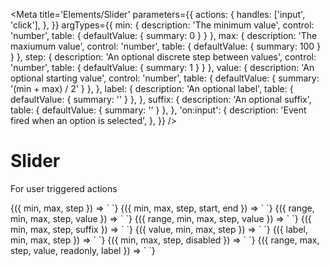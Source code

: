 
<Meta
  title='Elements/Slider'
  parameters={{
    actions: {
      handles: ['input', 'click'],
    },
  }}
  argTypes={{
    min: {
      description: 'The minimum value',
      control: 'number',
      table: { defaultValue: { summary: 0 } }
    },
    max: {
      description: 'The maxiumum value',
      control: 'number',
      table: { defaultValue: { summary: 100 } }
    },
    step: {
      description: 'An optional discrete step between values',
      control: 'number',
      table: { defaultValue: { summary: 1 } }
    },
    value: {
      description: 'An optional starting value',
      control: 'number',
      table: { defaultValue: { summary: '(min + max) / 2' } },
    },
    label: {
      description: 'An optional label',
      table: { defaultValue: { summary: '' } },
    },
    suffix: {
      description: 'An optional suffix',
      table: { defaultValue: { summary: '' } },
    },
    'on:input': {
      description: 'Event fired when an option is selected',
    },
  }}
/>

# Slider

For user triggered actions

<Canvas>
  <Story
    name='Slider'
    args={{
      min: 0,
      max: 100,
      step: 10,
    }}
  >
    {({ min, max, step }) => `
      <v-slider
        min='${min}'
        max='${max}'
        step='${step}'
      />
    `}
  </Story>
</Canvas>

<Canvas>
  <Story
    name='Range'
    args={{
      min: 0,
      max: 100,
      start: 10,
      end: 90,
      step: 10,
    }}
  >
    {({ min, max, step, start, end }) => `
      <v-slider
        min='${min}'
        max='${max}'
        step='${step}'
        start='${start}'
        end='${end}'
      />
    `}
  </Story>
</Canvas>

<Canvas>
  <Story
    name='Min range'
    args={{
      range: 'min',
      min: 0,
      max: 100,
      value: 30,
      step: 10,
    }}
  >
    {({ range, min, max, step, value }) => `
      <v-slider
        range='${range}'
        max='${max}'
        step='${step}'
        value='${value}'
      />
    `}
  </Story>
</Canvas>

<Canvas>
  <Story
    name='Max range'
    args={{
      range: 'max',
      min: 0,
      max: 100,
      value: 70,
      step: 10,
    }}
  >
    {({ range, min, max, step, value }) => `
      <v-slider
        range='${range}'
        max='${max}'
        step='${step}'
        value='${value}'
      />
    `}
  </Story>
</Canvas>

<Canvas>
  <Story
    name='With suffix'
    args={{
      min: 0,
      max: 100,
      step: 10,
      suffix: 'ml',
    }}
  >
    {({ min, max, step, suffix }) => `
      <v-slider
        min='${min}'
        max='${max}'
        step='${step}'
        suffix='${suffix}'
      />
    `}
  </Story>
</Canvas>

<Canvas>
  <Story
    name='With value'
    args={{
      min: 0,
      max: 100,
      step: 10,
      value: 0,
    }}
  >
    {({ value, min, max, step }) => `
      <v-slider
        value='${value}'
        min='${min}'
        max='${max}'
        step='${step}'
      />
    `}
  </Story>
</Canvas>

<Canvas>
  <Story
    name='With label'
    args={{
      min: 0,
      max: 100,
      step: 10,
      label: 'Soups eaten per day',
    }}
  >
    {({ label, min, max, step }) => `
      <v-slider
        label='${label}'
        min='${min}'
        max='${max}'
        step='${step}'
      />
    `}
  </Story>
</Canvas>

<Canvas>
  <Story
    name='Disabled'
    args={{
      min: 0,
      max: 100,
      step: 10,
      disabled: true,
    }}
  >
    {({ min, max, step, disabled }) => `
      <v-slider
        min='${min}'
        max='${max}'
        step='${step}'
        disabled='${disabled}'
      />
    `}
  </Story>
</Canvas>

<Canvas>
  <Story
    name='Readonly'
    args={{
      range: 'min',
      max: 100,
      step: 10,
      value: 30,
      readonly: 'true',
      label: 'readonly'
    }}
  >
    {({ range, max, step, value, readonly, label }) => `
      <v-slider
        range='${range}'
        max='${max}'
        step='${step}'
        value='${value}'
        readonly='${readonly}'
        label='${label}'
      />
    `}
  </Story>
</Canvas>